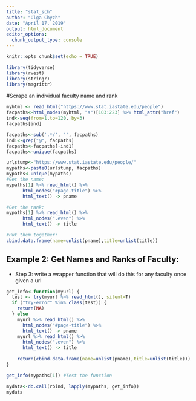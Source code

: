 ```yaml
---
title: "stat_sch"
author: "Olga Chyzh"
date: "April 17, 2019"
output: html_document
editor_options: 
  chunk_output_type: console
---
```


```r
knitr::opts_chunk$set(echo = TRUE)
```

```r
library(tidyverse)
library(rvest)
library(stringr)
library(magrittr)

```



#Scrape an individual faculty name and rank

```r
myhtml <- read_html("https://www.stat.iastate.edu/people")
facpaths<-html_nodes(myhtml, "a")[103:223] %>% html_attr("href")
ind<-seq(from=1,to=120, by=3)
facpaths[ind]

facpaths<-sub('.*/', '', facpaths)
ind1<-grep("@", facpaths)
facpaths<-facpaths[-ind1]
facpaths<-unique(facpaths)

urlstump<-"https://www.stat.iastate.edu/people/"
mypaths<-paste0(urlstump, facpaths)
mypaths<-unique(mypaths)
#Get the name:
mypaths[1] %>% read_html() %>%
      html_nodes("#page-title") %>% 
      html_text() -> pname

#Get the rank:
mypaths[1] %>% read_html() %>%
      html_nodes(".even") %>% 
      html_text() -> title

#Put them together:  
cbind.data.frame(name=unlist(pname),title=unlist(title))

```
## Example 2: Get Names and Ranks of Faculty:

- Step 3: write a wrapper function that will do this for any faculty once given a url
```r
get_info<-function(myurl) {
  test <- try(myurl %>% read_html(), silent=T)
  if ("try-error" %in% class(test)) {
    return(NA)
  } else
    myurl %>% read_html() %>%
      html_nodes("#page-title") %>% 
      html_text() -> pname
    myurl %>% read_html() %>%
      html_nodes(".even") %>% 
      html_text() -> title
  
    return(cbind.data.frame(name=unlist(pname),title=unlist(title)))
}

get_info(mypaths[1]) #Test the function

mydata<-do.call(rbind, lapply(mypaths, get_info))
mydata
```




